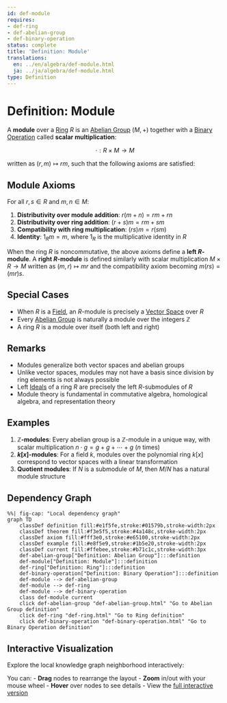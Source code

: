 ```yaml
---
id: def-module
requires:
- def-ring
- def-abelian-group
- def-binary-operation
status: complete
title: 'Definition: Module'
translations:
  en: ../en/algebra/def-module.html
  ja: ../ja/algebra/def-module.html
type: Definition
---
```


# Definition: Module {#def-module}

A **module** over a [Ring](def-ring.qmd) $R$ is an [Abelian Group](def-abelian-group.qmd) $(M, +)$ together with a [Binary Operation](def-binary-operation.qmd) called **scalar multiplication**:

$$\cdot : R \times M \to M$$

written as $(r, m) \mapsto rm$, such that the following axioms are satisfied:

## Module Axioms

For all $r, s \in R$ and $m, n \in M$:

1. **Distributivity over module addition**: $r(m + n) = rm + rn$
2. **Distributivity over ring addition**: $(r + s)m = rm + sm$
3. **Compatibility with ring multiplication**: $(rs)m = r(sm)$
4. **Identity**: $1_R m = m$, where $1_R$ is the multiplicative identity in $R$

When the ring $R$ is noncommutative, the above axioms define a **left $R$-module**. A **right $R$-module** is defined similarly with scalar multiplication $M \times R \to M$ written as $(m, r) \mapsto mr$ and the compatibility axiom becoming $m(rs) = (mr)s$.

## Special Cases

- When $R$ is a [Field](def-field.qmd), an $R$-module is precisely a [Vector Space](def-vector-space.qmd) over $R$
- Every [Abelian Group](def-abelian-group.qmd) is naturally a module over the integers $\mathbb{Z}$
- A ring $R$ is a module over itself (both left and right)

## Remarks

- Modules generalize both vector spaces and abelian groups
- Unlike vector spaces, modules may not have a basis since division by ring elements is not always possible
- Left [Ideals](def-ideal.qmd) of a ring $R$ are precisely the left $R$-submodules of $R$
- Module theory is fundamental in commutative algebra, homological algebra, and representation theory

## Examples

1. **$\mathbb{Z}$-modules**: Every abelian group is a $\mathbb{Z}$-module in a unique way, with scalar multiplication $n \cdot g = g + g + \cdots + g$ ($n$ times)
2. **$k[x]$-modules**: For a field $k$, modules over the polynomial ring $k[x]$ correspond to vector spaces with a linear transformation
3. **Quotient modules**: If $N$ is a submodule of $M$, then $M/N$ has a natural module structure

## Dependency Graph

```mermaid
%%| fig-cap: "Local dependency graph"
graph TD
    classDef definition fill:#e1f5fe,stroke:#01579b,stroke-width:2px
    classDef theorem fill:#f3e5f5,stroke:#4a148c,stroke-width:2px
    classDef axiom fill:#fff3e0,stroke:#e65100,stroke-width:2px
    classDef example fill:#e8f5e9,stroke:#1b5e20,stroke-width:2px
    classDef current fill:#ffebee,stroke:#b71c1c,stroke-width:3px
    def-abelian-group["Definition: Abelian Group"]:::definition
    def-module["Definition: Module"]:::definition
    def-ring["Definition: Ring"]:::definition
    def-binary-operation["Definition: Binary Operation"]:::definition
    def-module --> def-abelian-group
    def-module --> def-ring
    def-module --> def-binary-operation
    class def-module current
    click def-abelian-group "def-abelian-group.html" "Go to Abelian Group definition"
    click def-ring "def-ring.html" "Go to Ring definition"
    click def-binary-operation "def-binary-operation.html" "Go to Binary Operation definition"
```

## Interactive Visualization

Explore the local knowledge graph neighborhood interactively:

::: {.graph-viz data-id="def-module" data-width="700" data-height="500"}
:::

You can:
- **Drag** nodes to rearrange the layout
- **Zoom** in/out with your mouse wheel
- **Hover** over nodes to see details
- View the [full interactive version](../../output/interactive/def-module.html){target="_blank"}
